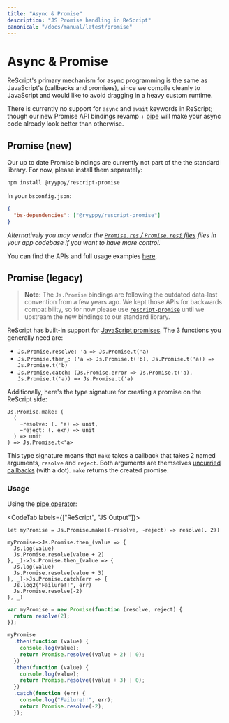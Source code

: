 ```yaml
---
title: "Async & Promise"
description: "JS Promise handling in ReScript"
canonical: "/docs/manual/latest/promise"
---
```


# Async & Promise

ReScript's primary mechanism for async programming is the same as JavaScript's (callbacks and promises), since we compile cleanly to JavaScript and would like to avoid dragging in a heavy custom runtime.

There is currently no support for `async` and `await` keywords in ReScript; though our new Promise API bindings revamp + [pipe](pipe) will make your async code already look better than otherwise.

## Promise (new)

Our up to date Promise bindings are currently not part of the the standard library. For now, please install them separately:

```sh
npm install @ryyppy/rescript-promise
```

In your `bsconfig.json`:

```json
{
  "bs-dependencies": ["@ryyppy/rescript-promise"]
}
```

_Alternatively you may vendor the [`Promise.res` / `Promise.resi` files](https://github.com/ryyppy/rescript-promise/tree/master/src) files in your app codebase if you want to have more control._

You can find the APIs and full usage examples [here](https://github.com/ryyppy/rescript-promise#usage).

## Promise (legacy)

> **Note:** The `Js.Promise` bindings are following the outdated data-last convention from a few years ago. We kept those APIs for backwards compatibility, so for now please use [`rescript-promise`](https://github.com/ryyppy/rescript-promise) until we upstream the new bindings to our standard library.

ReScript has built-in support for [JavaScript promises](api/js/promise). The 3 functions you generally need are:

- `Js.Promise.resolve: 'a => Js.Promise.t('a)`
- `Js.Promise.then_: ('a => Js.Promise.t('b), Js.Promise.t('a)) => Js.Promise.t('b)`
- `Js.Promise.catch: (Js.Promise.error => Js.Promise.t('a), Js.Promise.t('a)) => Js.Promise.t('a)`

Additionally, here's the type signature for creating a promise on the ReScript side:

```res
Js.Promise.make: (
  (
    ~resolve: (. 'a) => unit,
    ~reject: (. exn) => unit
  ) => unit
) => Js.Promise.t<'a>
```

This type signature means that `make` takes a callback that takes 2 named arguments, `resolve` and `reject`. Both arguments are themselves [uncurried callbacks](
function.md#uncurried-function) (with a dot). `make` returns the created promise.

### Usage

Using the [pipe operator](pipe.md):

<CodeTab labels={["ReScript", "JS Output"]}>

```res example
let myPromise = Js.Promise.make((~resolve, ~reject) => resolve(. 2))

myPromise->Js.Promise.then_(value => {
  Js.log(value)
  Js.Promise.resolve(value + 2)
}, _)->Js.Promise.then_(value => {
  Js.log(value)
  Js.Promise.resolve(value + 3)
}, _)->Js.Promise.catch(err => {
  Js.log2("Failure!!", err)
  Js.Promise.resolve(-2)
}, _)
```
```js
var myPromise = new Promise(function (resolve, reject) {
  return resolve(2);
});

myPromise
  .then(function (value) {
    console.log(value);
    return Promise.resolve((value + 2) | 0);
  })
  .then(function (value) {
    console.log(value);
    return Promise.resolve((value + 3) | 0);
  })
  .catch(function (err) {
    console.log("Failure!!", err);
    return Promise.resolve(-2);
  });
```

</CodeTab>
